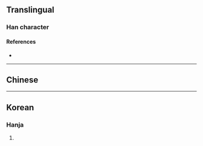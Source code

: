 {{character info}}
==Translingual==

===Han character===
{{Han char|rn=32|rad=土|as=13|sn=16|four=|canj=GMWM|ids=⿰土畺}}

====References====
* {{Han ref|kx=0240.140|dkj=05520|dj=0479.330|hdz=10491.020|uh=58C3|ud=22723}}

----

==Chinese==
{{zh-see|疆|v}}

----

==Korean==

===Hanja===
{{ko-hanja|hangeul=강|rv=gang|mr=kang}}

# {{rfdef|ko|sort=土13}}